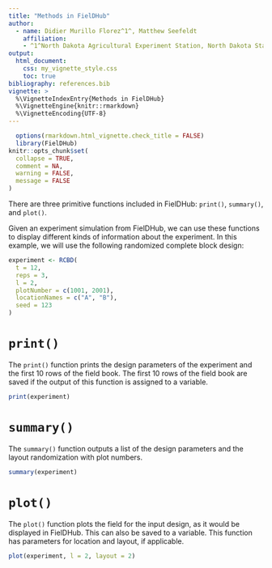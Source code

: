 ```yaml
---
title: "Methods in FielDHub"
author: 
  - name: Didier Murillo Florez^1^, Matthew Seefeldt
    affiliation: 
    - ^1^North Dakota Agricultural Experiment Station, North Dakota State University, USA.
output:
  html_document:
    css: my_vignette_style.css
    toc: true
bibliography: references.bib
vignette: >
  %\VignetteIndexEntry{Methods in FielDHub}
  %\VignetteEngine{knitr::rmarkdown}
  %\VignetteEncoding{UTF-8}
---
```


```r
  options(rmarkdown.html_vignette.check_title = FALSE)
  library(FielDHub)
knitr::opts_chunk$set(
  collapse = TRUE,
  comment = NA,
  warning = FALSE, 
  message = FALSE
)
```

There are three primitive functions included in FielDHub: `print()`, `summary()`, and `plot()`. 

Given an experiment simulation from FielDHub, we can use these functions to display different kinds of information about the experiment. In this example, we will use the following randomized complete block design:
```r
experiment <- RCBD(
  t = 12,
  reps = 3,
  l = 2, 
  plotNumber = c(1001, 2001),
  locationNames = c("A", "B"),
  seed = 123
)
```

# `print()`

The `print()` function prints the design parameters of the experiment and the first 10 rows of the field book. The first 10 rows of the field book are saved if the output of this function is assigned to a variable. 
```r
print(experiment)
```

# `summary()`

The `summary()` function outputs a list of the design parameters and the layout randomization with plot numbers.
```r
summary(experiment)
```

# `plot()`

The `plot()` function plots the field for the input design, as it would be displayed in FielDHub. This can also be saved to a variable. This function has parameters for location and layout, if applicable.

```r
plot(experiment, l = 2, layout = 2)
```

<br>
<br>
<br>
